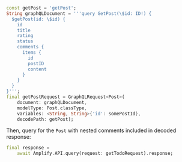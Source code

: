 ```dart
const getPost = 'getPost';
String graphQLDocument = '''query GetPost(\$id: ID!) {
  $getPost(id: \$id) {
    id
    title
    rating
    status
    comments {
      items {
        id
        postID
        content
      }
    }
  }
}''';
final getPostRequest = GraphQLRequest<Post>(
    document: graphQLDocument,
    modelType: Post.classType,
    variables: <String, String>{'id': somePostId},
    decodePath: getPost);
```

Then, query for the `Post` with nested comments included in decoded response:
```dart
final response =
    await Amplify.API.query(request: getTodoRequest).response;
```  